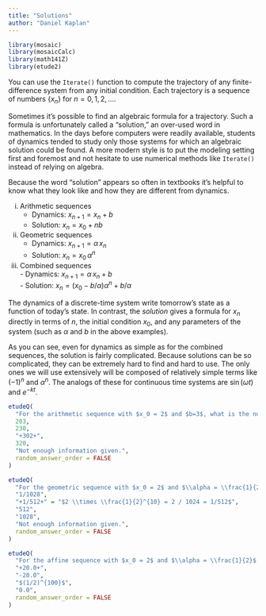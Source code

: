 ```yaml
---
title: "Solutions"
author: "Daniel Kaplan"
---
```


```r
library(mosaic)
library(mosaicCalc)
library(math141Z)
library(etude2)
```

You can use the `Iterate()` function to compute the trajectory of any finite-difference system from any initial condition. Each trajectory is a sequence of numbers $\{x_n\}$ for $n=0, 1, 2, \ldots$.

Sometimes it's possible to find an algebraic formula for a trajectory. Such a formula is unfortunately called a "solution," an over-used word in mathematics. In the days before computers were readily available, students of dynamics tended to study only those systems for which an algebraic solution could be found. A more modern style is to put the modeling setting first and foremost and not hesitate to use numerical methods like `Iterate()` instead of relying on algebra.

Because the word "solution" appears so often in textbooks it's helpful to know what they look like and how they are different from dynamics.

i. Arithmetic sequences    
    - Dynamics: $x_{n+1} = x_n + b$
    - Solution: $x_n = x_0 + n b$
ii. Geometric sequences    
    - Dynamics: $x_{n+1} = \alpha\, x_n$
    - Solution: $x_n = x_0\, \alpha^n$
iii. Combined sequences   
    - Dynamics: $x_{n+1} = \alpha\, x_n + b$   <br> 
    - Solution: $x_n = \left(x_0 - b/\alpha\right) \alpha^n + b/\alpha$
    
The dynamics of a discrete-time system write tomorrow's state as a function of today's state. In contrast, the *solution* gives a formula for $x_n$ directly in terms of $n$, the initial condition $x_0$, and any parameters of the system (such as $\alpha$ and $b$ in the above examples).

As you can see, even for dynamics as simple as for the combined sequences, the solution is fairly complicated. Because solutions can be so complicated, they can be extremely hard to find and hard to use. The only ones we will use extensively will be composed of relatively simple terms like $(-1)^n$ and $\alpha^n$. The analogs of these for continuous time systems are $\sin(\omega t)$ and $e^{-kt}$. 
    
```r
etudeQ(
  "For the arithmetic sequence with $x_0 = 2$ and $b=3$, what is the numerical value $x_{100}$?",
  203,
  230,
  "+302+",
  320,
  "Not enough information given.",
  random_answer_order = FALSE
)
```

```r
etudeQ(
  "For the geometric sequence with $x_0 = 2$ and $\\alpha = \\frac{1}{2}$, what is the numerical value $x_{10}$?",
  "1/1028",
  "+1/512+" = "$2 \\times \\frac{1}{2}^{10} = 2 / 1024 = 1/512$",
  "512",
  "1028",
  "Not enough information given.",
  random_answer_order = FALSE
)
```

```r
etudeQ(
  "For the affine sequence with $x_0 = 2$ and $\\alpha = \\frac{1}{2}$ and $b=10$, what is the numerical value of $x_{100}$? (These answers are shown to only one decimal point.)  Hint: What is $\\alpha^{100}$?",
  "+20.0+",
  "-20.0",
  "$(1/2)^{100}$",
  "0.0", 
  random_answer_order = FALSE
)
```    

